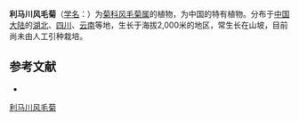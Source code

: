 {{Speciesbox
| name = 利马川风毛菊
| status = 
| status_system = 
| image =
| genus = Saussurea
| species = leclerei
| authority = Levl.
}}

'''利马川风毛菊'''（[[学名|学名]]：{{lang|la|''Saussurea leclerei''}}）为[[菊科|菊科]][[风毛菊属|风毛菊属]]的植物，为中国的特有植物。分布于[[中国大陆|中国大陆]]的[[湖北|湖北]]、[[四川|四川]]、[[云南|云南]]等地，生长于海拔2,000米的地区，常生长在山坡，目前尚未由人工引种栽培。

== 参考文献 ==
<div class="references-small">
* {{cite web| url =http://www.bioinfo.cn/db05/KmzwSpecies.php?action=view&id=5337| title =利马川风毛菊| work =《中国高等植物数据库全库》| publisher =中国科学院微生物研究所| author =昆明植物研究所| accessdate =2009-02-24| deadurl =yes| archiveurl =https://web.archive.org/web/20160305024743/http://www.bioinfo.cn/db05/KmzwSpecies.php?action=view&id=5337| archivedate =2016-03-05}}
</div>
{{Taxonbar|from=Q10898428}}

[[Category:风毛菊属|利马川风毛菊]]


{{植物小作品}}